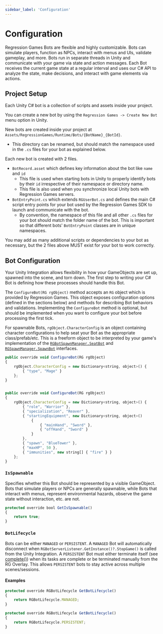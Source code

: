 ```yaml
---
sidebar_label: 'Configuration'
---
```



# Configuration

Regression Games Bots are flexible and highly customizable.
Bots can simulate players, function as NPCs, interact with menus and UIs, validate gameplay, and more.
Bots run in separate threads in Unity and communicate with your game via state and action messages.
Each Bot receives the current game state at a regular interval and uses our C# API to analyze the state, 
make decisions, and interact with game elements via actions.

## Project Setup

Each Unity C# bot is a collection of scripts and assets inside your project.

You can create a new bot by using the `Regression Games -> Create New Bot` menu option in Unity.

New bots are created inside your project at `Assets/RegressionGames/Runtime/Bots/{BotName}_{BotId}`.
  - This directory can be renamed, but should match the namespace used in the `.cs` files for your bot as explained below.

Each new bot is created with 2 files.
  - `BotRecord.asset` which defines key information about the bot like `name` and `id`  
    - This file is used when starting bots in Unity to properly identify bots by their `id` irrespective of their namespace or directory name.
    - This file is also used when you synchronize local Unity bots with Regression Games servers.
  - `BotEntryPoint.cs` which extends `RGUserBot.cs` and defines the main C# script entry points for your bot used by the Regression Games SDK to launch and communicate with the bot.
    -  By convention, the namespace of this file and all other `.cs` files for your bot should match the folder name of the bot.  This is important so that different bots' `BotEntryPoint` classes are in unique namespaces.

You may add as many additional scripts or dependencies to your bot as necessary, but the 2 files above MUST exist for your bot to work correctly.

## Bot Configuration

Your Unity Integration allows flexibility in how your GameObjects are set up, spawned into the scene, and torn down.
The first step to writing your C# Bot is defining how these processes should handle this Bot.

The `ConfigureBot(RG rgObject)` method accepts an `RG` object which is provided by Regression Games.
This object exposes configuration options (defined in the sections below) and methods for describing Bot behaviors and validations.
Implementing the `ConfigureBot` method is optional, but should be implemented when you want to configure your bot before processing the first tick.

For spawnable Bots, `rgObject.CharacterConfig` is an object containing character configurations to help seat your Bot as the appropriate class/prefab/etc.
This is a freeform object to be interpreted by your game's implementation of the
[`RGBotSpawnManager.SeatBot`](../RGBotSpawnManager#public-virtual-void-seatbotbotinformation-bottospawn)
and [`RGSpawnManager.SpawnBot`](../RGBotSpawnManager#canbenull-public-abstract-gameobject-spawnbotbool-latejoin-botinformation-botinformation) interfaces.

<Tabs>
<TabItem value="character_config_simple" label="Simple definition" default>

```javascript
public override void ConfigureBot(RG rgObject)
{
    rgObject.CharacterConfig = new Dictionary<string, object>() {
        { "type", "Mage" }
    };
}
```

</TabItem>
<TabItem value="character_type_freeform" label="Complex definition" default>

```javascript

public override void ConfigureBot(RG rgObject)
{
    rgObject.CharacterConfig = new Dictionary<string, object>() {
        { "role", "Warrior" },
        { "specialization", "Reaver" },
        { "startingEquipment", new Dictionary<string, object>()
            {
                { "mainHand", "Sword" },
                { "offHand", "Sword" }
            }
        },
        { "spawn", "BlueTower" },
        { "maxHP", 50 },
        { "immunities", new string[] { "fire" } }
    };
}
```

</TabItem>
</Tabs>

### `IsSpawnable`

Specifies whether this Bot should be represented by a visible GameObject.
Bots that simulate players or NPCs are generally spawnable, while Bots that interact with menus, 
represent environmental hazards, observe the game state without interaction, etc. are not.

```javascript 
protected override bool GetIsSpawnable()
{
    return true;
}
```

### `BotLifecycle`

Bots can be either `MANAGED` or `PERSISTENT`.
A `MANAGED` Bot will automatically disconnect when `RGBotServerListener.GetInstance()?.StopGame()` is called from the Unity Integration.
A `PERSISTENT` Bot must either terminate itself (see [complete()](./playtest-bots#complete)) when its tasks are complete or be terminated manually from the RG Overlay.
This allows `PERSISTENT` bots to stay active across multiple scenes/sessions. 

#### Examples
<Tabs>
<TabItem value="managed_bot" label="Managed" default>

```javascript
protected override RGBotLifecycle GetBotLifecycle()
{
    return RGBotLifecycle.MANAGED;
}
```

</TabItem>
<TabItem value="persistent_bot" label="Persistent" default>

```javascript
protected override RGBotLifecycle GetBotLifecycle()
{
    return RGBotLifecycle.PERSISTENT;
}
```

</TabItem>
</Tabs>
